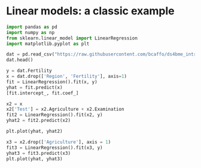 # Linear models: a classic example

```python
import pandas as pd
import numpy as np
from sklearn.linear_model import LinearRegression
import matplotlib.pyplot as plt
```

```python
dat = pd.read_csv("https://raw.githubusercontent.com/bcaffo/ds4bme_intro/master/data/swiss.csv")
dat.head()
```

```python
y = dat.Fertility
x = dat.drop(['Region', 'Fertility'], axis=1)
fit = LinearRegression().fit(x, y)
yhat = fit.predict(x)
[fit.intercept_, fit.coef_]
```

```python
x2 = x
x2['Test'] = x2.Agriculture + x2.Examination
fit2 = LinearRegression().fit(x2, y)
yhat2 = fit2.predict(x2)
```

```python
plt.plot(yhat, yhat2)
```

```python
x3 = x2.drop(['Agriculture'], axis = 1)
fit3 = LinearRegression().fit(x3, y)
yhat3 = fit3.predict(x3)
plt.plot(yhat, yhat3)
```

